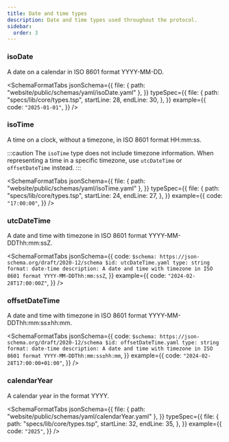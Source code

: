 ```yaml
---
title: Date and time types
description: Date and time types used throughout the protocol.
sidebar:
  order: 3
---
```



### isoDate

A date on a calendar in ISO 8601 format YYYY-MM-DD.

<SchemaFormatTabs
  jsonSchema={{
    file: { path: "website/public/schemas/yaml/isoDate.yaml" },
  }}
  typeSpec={{
    file: {
      path: "specs/lib/core/types.tsp",
      startLine: 28,
      endLine: 30,
    },
  }}
  example={{
    code: `"2025-01-01"`,
  }}
/>

### isoTime

A time on a clock, without a timezone, in ISO 8601 format HH:mm:ss.

:::caution
The `isoTime` type does not include timezone information. When representing a time in a specific timezone, use `utcDateTime` or `offsetDateTime` instead.
:::

<SchemaFormatTabs
  jsonSchema={{
    file: { path: "website/public/schemas/yaml/isoTime.yaml" },
  }}
  typeSpec={{
    file: {
      path: "specs/lib/core/types.tsp",
      startLine: 24,
      endLine: 27,
    },
  }}
  example={{
    code: `"17:00:00"`,
  }}
/>

### utcDateTime

A date and time with timezone in ISO 8601 format YYYY-MM-DDThh:mm:ssZ.

<SchemaFormatTabs
  jsonSchema={{
    code: `
  $schema: https://json-schema.org/draft/2020-12/schema
  $id: utcDateTime.yaml
  type: string
  format: date-time
  description: A date and time with timezone in ISO 8601 format YYYY-MM-DDThh:mm:ssZ
  `,
  }}
  example={{
    code: `"2024-02-28T17:00:00Z"`,
  }}
/>

### offsetDateTime

A date and time with timezone in ISO 8601 format YYYY-MM-DDThh:mm:ss±hh:mm.

<SchemaFormatTabs
  jsonSchema={{
    code: `
  $schema: https://json-schema.org/draft/2020-12/schema
  $id: offsetDateTime.yaml
  type: string
  format: date-time
  description: A date and time with timezone in ISO 8601 format YYYY-MM-DDThh:mm:ss±hh:mm
  `,
  }}
  example={{
    code: `"2024-02-28T17:00:00+01:00"`,
  }}
/>

### calendarYear

A calendar year in the format YYYY.

<SchemaFormatTabs
  jsonSchema={{
    file: { path: "website/public/schemas/yaml/calendarYear.yaml" },
  }}
  typeSpec={{
    file: {
      path: "specs/lib/core/types.tsp",
      startLine: 32,
      endLine: 35,
    },
  }}
  example={{
    code: `"2025"`,
  }}
/>
